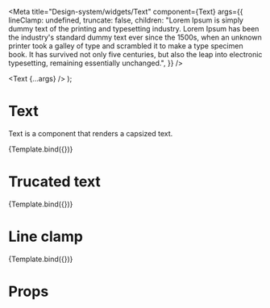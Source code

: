 
<Meta
  title="Design-system/widgets/Text"
  component={Text}
  args={{
    lineClamp: undefined,
    truncate: false,
    children:
      "Lorem Ipsum is simply dummy text of the printing and typesetting industry. Lorem Ipsum has been the industry's standard dummy text ever since the 1500s, when an unknown printer took a galley of type and scrambled it to make a type specimen book. It has survived not only five centuries, but also the leap into electronic typesetting, remaining essentially unchanged.",
  }}
/>

  <Text {...args} />
);

# Text

Text is a component that renders a capsized text.

<Canvas>
  <Story name="Text">{Template.bind({})}</Story>
</Canvas>

# Trucated text

<Canvas>
  <Story
    name="Truncated"
    parameters={{
      width: 180,
      height: "auto",
    }}
    args={{
      truncate: true,
    }}
  >
    {Template.bind({})}
  </Story>
</Canvas>

# Line clamp

<Canvas>
  <Story
    name="Line clamp"
    parameters={{
      width: 300,
    }}
    args={{
      lineClamp: 2,
    }}
  >
    {Template.bind({})}
  </Story>
</Canvas>

# Props

<ArgsTable of={Text} story="Text" />

